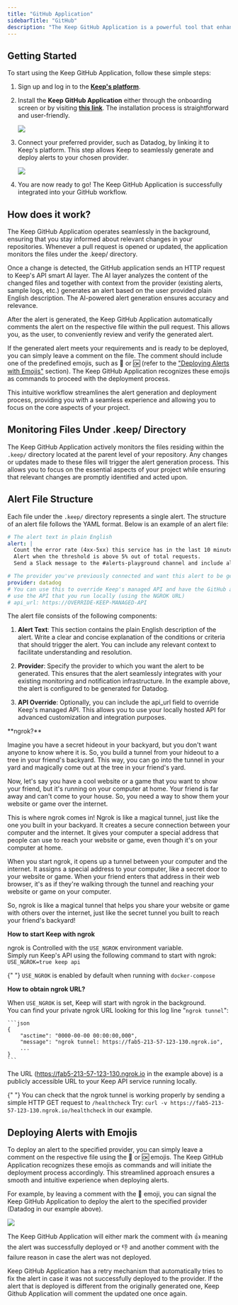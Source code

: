 ```yaml
---
title: "GitHub Application"
sidebarTitle: "GitHub"
description: "The Keep GitHub Application is a powerful tool that enhances your workflow by monitoring file changes under the parent `.keep/` directory in your repositories' pull requests. It automates the process of generating AI-generated alerts from plain English and allows you to seamlessly deploy these alerts to your provider using comments."
---
```


## Getting Started

To start using the Keep GitHub Application, follow these simple steps:

1. Sign up and log in to the **[Keep's platform](https://platform.keephq.dev)**.
2. Install the **Keep GitHub Application** either through the onboarding screen or by visiting **[this link](https://github.com/apps/keephq)**. The installation process is straightforward and user-friendly.

   <Frame>
     <img src="/images/github-app-install.png" />
   </Frame>

3. Connect your preferred provider, such as Datadog, by linking it to Keep's platform. This step allows Keep to seamlessly generate and deploy alerts to your chosen provider.

   <Frame>
     <img src="/images/connect-provider.png" />
   </Frame>

4. You are now ready to go! The Keep GitHub Application is successfully integrated into your GitHub workflow.

## How does it work?

The Keep GitHub Application operates seamlessly in the background, ensuring that you stay informed about relevant changes in your repositories. Whenever a pull request is opened or updated, the application monitors the files under the .keep/ directory.

Once a change is detected, the GitHub application sends an HTTP request to Keep's API smart AI layer. The AI layer analyzes the content of the changed files and together with context from the provider (existing alerts, sample logs, etc.) generates an alert based on the user provided plain English description. The AI-powered alert generation ensures accuracy and relevance.

After the alert is generated, the Keep GitHub Application automatically comments the alert on the respective file within the pull request. This allows you, as the user, to conveniently review and verify the generated alert.

If the generated alert meets your requirements and is ready to be deployed, you can simply leave a comment on the file. The comment should include one of the predefined emojis, such as 🚀 or 🆗 (refer to the ["Deploying Alerts with Emojis"](#deploying-alerts-with-emojis) section). The Keep GitHub Application recognizes these emojis as commands to proceed with the deployment process.

This intuitive workflow streamlines the alert generation and deployment process, providing you with a seamless experience and allowing you to focus on the core aspects of your project.

## Monitoring Files Under .keep/ Directory

The Keep GitHub Application actively monitors the files residing within the `.keep/` directory located at the parent level of your repository. Any changes or updates made to these files will trigger the alert generation process. This allows you to focus on the essential aspects of your project while ensuring that relevant changes are promptly identified and acted upon.

## Alert File Structure

Each file under the `.keep/` directory represents a single alert. The structure of an alert file follows the YAML format. Below is an example of an alert file:

```yaml title=alert-example.yaml
# The alert text in plain English
alert: |
  Count the error rate (4xx-5xx) this service has in the last 10 minutes.
  Alert when the threshold is above 5% out of total requests.
  Send a Slack message to the #alerts-playground channel and include all the context you have"

# The provider you've previously connected and want this alert to be generated for
provider: datadog
# You can use this to override Keep's managed API and have the GitHub application
# use the API that you run locally (using the NGROK URL)
# api_url: https://OVERRIDE-KEEP-MANAGED-API
```

The alert file consists of the following components:

1. **Alert Text**: This section contains the plain English description of the alert. Write a clear and concise explanation of the conditions or criteria that should trigger the alert. You can include any relevant context to facilitate understanding and resolution.

2. **Provider**: Specify the provider to which you want the alert to be generated. This ensures that the alert seamlessly integrates with your existing monitoring and notification infrastructure. In the example above, the alert is configured to be generated for Datadog.

3. **API Override**: Optionally, you can include the api_url field to override Keep's managed API. This allows you to use your locally hosted API for advanced customization and integration purposes.

<Accordion title="ngrok">
  **ngrok?**

Imagine you have a secret hideout in your backyard, but you don't want anyone to know where it is. So, you build a tunnel from your hideout to a tree in your friend's backyard. This way, you can go into the tunnel in your yard and magically come out at the tree in your friend's yard.

Now, let's say you have a cool website or a game that you want to show your friend, but it's running on your computer at home. Your friend is far away and can't come to your house. So, you need a way to show them your website or game over the internet.

This is where ngrok comes in! Ngrok is like a magical tunnel, just like the one you built in your backyard. It creates a secure connection between your computer and the internet. It gives your computer a special address that people can use to reach your website or game, even though it's on your computer at home.

When you start ngrok, it opens up a tunnel between your computer and the internet. It assigns a special address to your computer, like a secret door to your website or game. When your friend enters that address in their web browser, it's as if they're walking through the tunnel and reaching your website or game on your computer.

So, ngrok is like a magical tunnel that helps you share your website or game with others over the internet, just like the secret tunnel you built to reach your friend's backyard!

**How to start Keep with ngrok**

ngrok is Controlled with the `USE_NGROK` environment variable.<br />
Simply run Keep's API using the following command to start with ngrok: `USE_NGROK=true keep api`

{" "}
<Note>
  `USE_NGROK` is enabled by default when running with `docker-compose`
</Note>

**How to obtain ngrok URL?**

When `USE_NGROK` is set, Keep will start with ngrok in the background. <br />
You can find your private ngrok URL looking for this log line "`ngrok tunnel`":

    ```json
    {
        "asctime": "0000-00-00 00:00:00,000",
        "message": "ngrok tunnel: https://fab5-213-57-123-130.ngrok.io",
        ...
    }
    ```

The URL (https://fab5-213-57-123-130.ngrok.io in the example above) is a publicly accessible URL to your Keep API service running locally. <br />

{" "}
<Note>
  You can check that the ngrok tunnel is working properly by sending a simple
  HTTP GET request to `/healthcheck` Try: `curl -v
  https://fab5-213-57-123-130.ngrok.io/healthcheck` in our example.
</Note>

</Accordion>

## Deploying Alerts with Emojis

To deploy an alert to the specified provider, you can simply leave a comment on the respective file using the 🚀 or 🆗 emojis. The Keep GitHub Application recognizes these emojis as commands and will initiate the deployment process accordingly. This streamlined approach ensures a smooth and intuitive experience when deploying alerts.

For example, by leaving a comment with the 🚀 emoji, you can signal the Keep GitHub Application to deploy the alert to the specified provider (Datadog in our example above).

<Frame>
  <img src="/images/first-alert.yaml.png" />
</Frame>

The Keep GitHub Application will either mark the comment with 👍 meaning the alert was successfully deployed or 👎 and another comment with the failure reason in case the alert was not deployed.

<Info>
  Keep GitHub Application has a retry mechanism that automatically tries to fix
  the alert in case it was not successfully deployed to the provider. If the
  alert that is deployed is different from the originally generated one, Keep
  Github Application will comment the updated one once again.
</Info>
